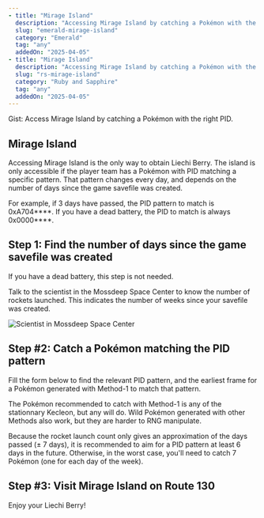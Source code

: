 ```yaml
---
- title: "Mirage Island"
  description: "Accessing Mirage Island by catching a Pokémon with the right PID"
  slug: "emerald-mirage-island"
  category: "Emerald"
  tag: "any"
  addedOn: "2025-04-05"
- title: "Mirage Island"
  description: "Accessing Mirage Island by catching a Pokémon with the right PID"
  slug: "rs-mirage-island"
  category: "Ruby and Sapphire"
  tag: "any"
  addedOn: "2025-04-05"
---
```


Gist: Access Mirage Island by catching a Pokémon with the right PID.

## Mirage Island

Accessing Mirage Island is the only way to obtain Liechi Berry. The island is only accessible if the player team has a Pokémon with PID matching a specific pattern. That pattern changes every day, and depends on the number of days since the game savefile was created.

For example, if 3 days have passed, the PID pattern to match is 0xA704\*\*\*\*. If you have a dead battery, the PID to match is always 0x0000\*\*\*\*.

## Step 1: Find the number of days since the game savefile was created

If you have a dead battery, this step is not needed.

Talk to the scientist in the Mossdeep Space Center to know the number of rockets launched. This indicates the number of weeks since your savefile was created.

![Scientist in Mossdeep Space Center](/images/Emerald/mirageIslandRocketLaunched.png)

## Step #2: Catch a Pokémon matching the PID pattern

Fill the form below to find the relevant PID pattern, and the earliest frame for a Pokémon generated with Method-1 to match that pattern.

The Pokémon recommended to catch with Method-1 is any of the stationnary Kecleon, but any will do. Wild Pokémon generated with other Methods also work, but they are harder to RNG manipulate.

Because the rocket launch count only gives an approximation of the days passed (± 7 days), it is recommended to aim for a PID pattern at least 6 days in the future. Otherwise, in the worst case, you'll need to catch 7 Pokémon (one for each day of the week).

<ShowIf slug="/emerald-mirage-island">
  <Gen3MirageIsland game="emerald" />
</ShowIf>

<ShowIf slug="/rs-mirage-island">
  <Gen3MirageIsland game="rs" />
</ShowIf>

## Step #3: Visit Mirage Island on Route 130

Enjoy your Liechi Berry!
